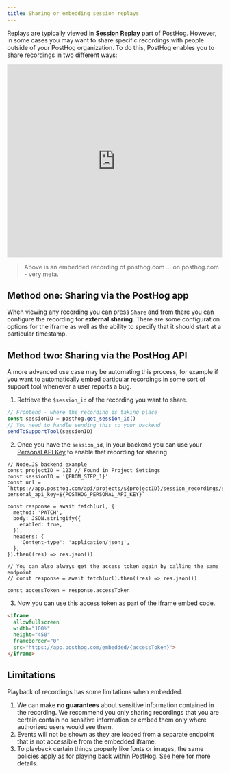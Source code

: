 ```yaml
---
title: Sharing or embedding session replays
---
```


Replays are typically viewed in **[Session Replay](https://app.posthog.com/replay)** part of PostHog. However, in some cases you may want to share specific recordings with people outside of your PostHog organization. To do this, PostHog enables you to share recordings in two different ways:
<iframe allowfullscreen width="100%" height="450" frameborder="0" src="https://app.posthog.com/embedded/VDVn0WRlvJdBomoFyy2Xg0Di2T1pEg"></iframe>

> Above is an embedded recording of posthog.com ... on posthog.com  - very meta.
## Method one: Sharing via the PostHog app

When viewing any recording you can press `Share` and from there you can configure the recording for **external sharing**. There are some configuration options for the iframe as well as the ability to specify that it should start at a particular timestamp.

## Method two: Sharing via the PostHog API

A more advanced use case may be automating this process, for example if you want to automatically embed particular recordings in some sort of support tool whenever a user reports a bug.

1. Retrieve the `$session_id` of the recording you want to share.

```js
// Frontend - where the recording is taking place
const sessionID = posthog.get_session_id()
// You need to handle sending this to your backend
sendToSupportTool(sessionID)
```


2. Once you have the `session_id`, in your backend you can use your [Personal API Key](/docs/api#personal-api-keys-recommended) to enable that recording for sharing

```node
// Node.JS backend example
const projectID = 123 // Found in Project Settings
const sessionID = '{FROM_STEP_1}'
const url = `https://app.posthog.com/api/projects/${projectID}/session_recordings/${sessionID}/sharing?personal_api_key=${POSTHOG_PERSONAL_API_KEY}`

const response = await fetch(url, {
  method: 'PATCH',
  body: JSON.stringify({
    enabled: true,
  }),
  headers: {
    'Content-type': 'application/json;',
  },
}).then((res) => res.json())

// You can also always get the access token again by calling the same endpoint
// const response = await fetch(url).then((res) => res.json())

const accessToken = response.accessToken
```

3. Now you can use this access token as part of the iframe embed code.

```html
<iframe 
  allowfullscreen 
  width="100%" 
  height="450" 
  frameborder="0" 
  src="https://app.posthog.com/embedded/{accessToken}">
</iframe>
```

## Limitations

Playback of recordings has some limitations when embedded.
1. We can make **no guarantees** about sensitive information contained in the recording. We recommend you only sharing recordings that you are certain contain no sensitive information or embed them only where authorized users would see them.
2. Events will not be shown as they are loaded from a separate endpoint that is not accessible from the embedded iframe.
3. To playback certain things properly like fonts or images, the same policies apply as for playing back within PostHog. See [here](/docs/session-replay/troubleshooting#replay-of-recording-looks-incorrect--buggy) for more details.

